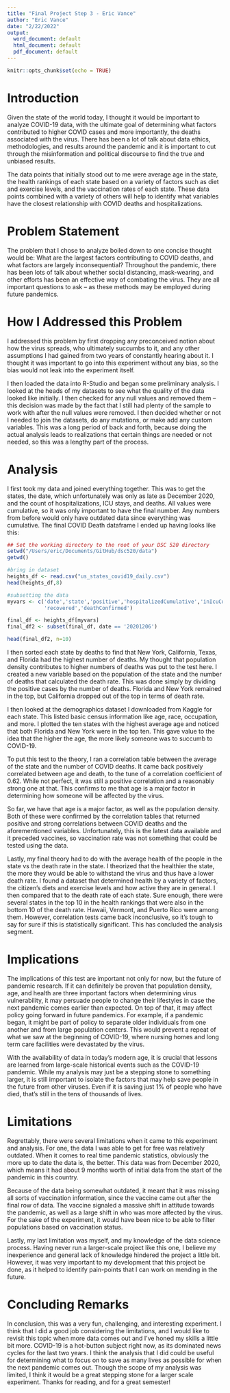 ```yaml
---
title: "Final Project Step 3 - Eric Vance"
author: "Eric Vance"
date: "2/22/2022"
output:
  word_document: default
  html_document: default
  pdf_document: default
---
```


```r
knitr::opts_chunk$set(echo = TRUE)
```

# Introduction

Given the state of the world today, I thought it would be important to analyze COVID-19 data, with the ultimate goal of determining what factors contributed to higher COVID cases and more importantly, the deaths associated with the virus. There has been a lot of talk about data ethics, methodologies, and results around the pandemic and it is important to cut through the misinformation and political discourse to find the true and unbiased results. 

The data points that initially stood out to me were average age in the state, the health rankings of each state based on a variety of factors such as diet and exercise levels, and the vaccination rates of each state. These data points combined with a variety of others will help to identify what variables have the closest relationship with COVID deaths and hospitalizations.


# Problem Statement

The problem that I chose to analyze boiled down to one concise thought would be: What are the largest factors contributing to COVID deaths, and what factors are largely inconsequential? Throughout the pandemic, there has been lots of talk about whether social distancing, mask-wearing, and other efforts has been an effective way of combating the virus. They are all important questions to ask -- as these methods may be employed during future pandemics.

# How I Addressed this Problem

I addressed this problem by first dropping any preconceived notion about how the virus spreads, who ultimately succumbs to it, and any other assumptions I had gained from two years of constantly hearing about it. I thought it was important to go into this experiment without any bias, so the bias would not leak into the experiment itself. 

I then loaded the data into R-Studio and began some preliminary analysis. I looked at the heads of my datasets to see what the quality of the data looked like initially. I then checked for any null values and removed them -- this decision was made by the fact that I still had plenty of the sample to work with after the null values were removed. I then decided whether or not I needed to join the datasets, do any mutations, or make add any custom variables. This was a long period of back and forth, because doing the actual analysis leads to realizations that certain things are needed or not needed, so this was a lengthy part of the process.


# Analysis

I first took my data and joined everything together. This was to get the states, the date, which unfortunately was only as late as December 2020, and the count of hospitalizations, ICU stays, and deaths. All values were cumulative, so it was only important to have the final number. Any numbers from before would only have outdated data since everything was cumulative. The final COVID Death dataframe I ended up having looks like this:

```r
## Set the working directory to the root of your DSC 520 directory
setwd("/Users/eric/Documents/GitHub/dsc520/data")
getwd()

#bring in dataset
heights_df <- read.csv("us_states_covid19_daily.csv")
head(heights_df,8)

#subsetting the data
myvars <- c('date','state','positive','hospitalizedCumulative','inIcuCumulative',
            'recovered','deathConfirmed')

final_df <- heights_df[myvars]
final_df2 <- subset(final_df, date == '20201206')

```
```r
head(final_df2, n=10)
```

I then sorted each state by deaths to find that New York, California, Texas, and Florida had the highest number of deaths. My thought that population density contributes to higher numbers of deaths was put to the test here. I created a new variable based on the population of the state and the number of deaths that calculated the death rate. This was done simply by dividing the positive cases by the number of deaths. Florida and New York remained in the top, but California dropped out of the top in terms of death rate. 

I then looked at the demographics dataset I downloaded from Kaggle for each state. This listed basic census information like age, race, occupation, and more. I plotted the ten states with the highest average age and noticed that both Florida and New York were in the top ten. This gave value to the idea that the higher the age, the more likely someone was to succumb to COVID-19. 

To put this test to the theory, I ran a correlation table between the average of the state and the number of COVID deaths. It came back positively correlated between age and death, to the tune of a correlation coefficient of 0.62. While not perfect, it was still a positive correlation and a reasonably strong one at that. This confirms to me that age is a major factor in determining how someone will be affected by the virus.

So far, we have that age is a major factor, as well as the population density. Both of these were confirmed by the correlation tables that returned positive and strong correlations between COVID deaths and the aforementioned variables. Unfortunately, this is the latest data available and it preceded vaccines, so vaccination rate was not something that could be tested using the data.

Lastly, my final theory had to do with the average health of the people in the state vs the death rate in the state. I theorized that the healthier the state, the more they would be able to withstand the virus and thus have a lower death rate. I found a dataset that determined health by a variety of factors, the citizen's diets and exercise levels and how active they are in general. I then compared that to the death rate of each state. Sure enough, there were several states in the top 10 in the health rankings that were also in the bottom 10 of the death rate. Hawaii, Vermont, and Puerto Rico were among them. However, correlation tests came back inconclusive, so it's tough to say for sure if this is statistically significant. This has concluded the analysis segment.

# Implications

The implications of this test are important not only for now, but the future of pandemic research. If it can definitely be proven that population density, age, and health are three important factors when determining virus vulnerability, it may persuade people to change their lifestyles in case the next pandemic comes earlier than expected. On top of that, it may affect policy going forward in future pandemics. For example, if a pandemic began, it might be part of policy to separate older individuals from one another and from large population centers. This would prevent a repeat of what we saw at the beginning of COVID-19, where nursing homes and long term care facilities were devastated by the virus.

With the availability of data in today's modern age, it is crucial that lessons are learned from large-scale historical events such as the COVID-19 pandemic. While my analysis may just be a stepping stone to something larger, it is still important to isolate the factors that may help save people in the future from other viruses. Even if it is saving just 1% of people who have died, that's still in the tens of thousands of lives. 

# Limitations

Regrettably, there were several limitations when it came to this experiment and analysis. For one, the data I was able to get for free was relatively outdated. When it comes to real time pandemic statistics, obviously the more up to date the data is, the better. This data was from December 2020, which means it had about 9 months worth of initial data from the start of the pandemic in this country.

Because of the data being somewhat outdated, it meant that it was missing all sorts of vaccination information, since the vaccine came out after the final row of data. The vaccine signaled a massive shift in attitude towards the pandemic, as well as a large shift in who was more affected by the virus. For the sake of the experiment, it would have been nice to be able to filter populations based on vaccination status.

Lastly, my last limitation was myself, and my knowledge of the data science process. Having never run a larger-scale project like this one, I believe my inexperience and general lack of knowledge hindered the project a little bit. However, it was very important to my development that this project be done, as it helped to identify pain-points that I can work on mending in the future.

# Concluding Remarks

In conclusion, this was a very fun, challenging, and interesting experiment. I think that I did a good job considering the limitations, and I would like to revisit this topic when more data comes out and I've honed my skills a little bit more. COVID-19 is a hot-button subject right now, as its dominated news cycles for the last two years. I think the analysis that I did could be useful for determining what to focus on to save as many lives as possible for when the next pandemic comes out. Though the scope of my analysis was limited, I think it would be a great stepping stone for a larger scale experiment. Thanks for reading, and for a great semester!
